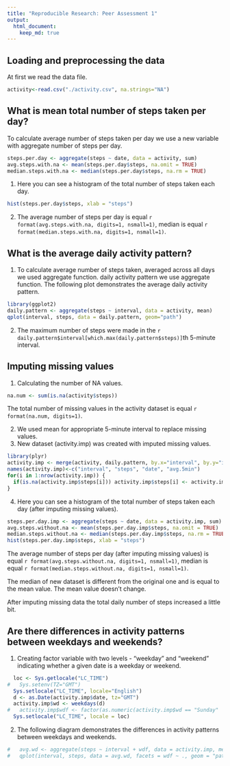 ```yaml
---
title: "Reproducible Research: Peer Assessment 1"
output: 
  html_document:
    keep_md: true
---
```



## Loading and preprocessing the data
At first we read the data file.
```r
activity<-read.csv("./activity.csv", na.strings="NA")
```


## What is mean total number of steps taken per day?
To calculate average number of steps taken per day we use a new variable with aggregate number of steps per day.
```r
steps.per.day <- aggregate(steps ~ date, data = activity, sum)
avg.steps.with.na <- mean(steps.per.day$steps, na.omit = TRUE)
median.steps.with.na <- median(steps.per.day$steps, na.rm = TRUE)
```

1. Here you can see a histogram of the total number of steps taken each day.

```r
hist(steps.per.day$steps, xlab = "steps")
```

2. The average number of steps per day is equal `r format(avg.steps.with.na, digits=1, nsmall=1)`, median is equal `r format(median.steps.with.na, digits=1, nsmall=1)`.

## What is the average daily activity pattern?
1. To calculate average number of steps taken, averaged across all days we used aggregate function. daily activity pattern we use aggregate function. The following plot demonstrates the average daily activity pattern.
```r
library(ggplot2)
daily.pattern <- aggregate(steps ~ interval, data = activity, mean)
qplot(interval, steps, data = daily.pattern, geom="path")
```

2. The maximum number of steps were made in the `r daily.pattern$interval[which.max(daily.pattern$steps)]`th 5-minute interval.

## Imputing missing values
1. Calculating the number of NA values.
```r
na.num <- sum(is.na(activity$steps))
```

The total number of missing values in the activity dataset is equal `r format(na.num, digits=1)`.

2. We used mean for appropriate 5-minute interval to replace missing values.
3. New dataset (activity.imp) was created with imputed missing values.
```r
library(plyr)
activity.imp <- merge(activity, daily.pattern, by.x="interval", by.y="interval")
names(activity.imp)<-c("interval", "steps", "date", "avg.5min")
for(i in 1:nrow(activity.imp)) {
  if(is.na(activity.imp$steps[i])) activity.imp$steps[i] <- activity.imp$avg.5min[i]
}
```
4. Here you can see a histogram of the total number of steps taken each day (after imputing missing values).

```r
steps.per.day.imp <- aggregate(steps ~ date, data = activity.imp, sum)
avg.steps.without.na <- mean(steps.per.day.imp$steps, na.omit = TRUE)
median.steps.without.na <- median(steps.per.day.imp$steps, na.rm = TRUE)
hist(steps.per.day.imp$steps, xlab = "steps")
```

The average number of steps per day (after imputing missing values) is equal `r format(avg.steps.without.na, digits=1, nsmall=1)`, median is equal `r format(median.steps.without.na, digits=1, nsmall=1)`.

The median of new dataset is different from the original one and is equal to the mean value. The mean value doesn't change.

After imputing missing data the total daily number of steps increased a little bit.

## Are there differences in activity patterns between weekdays and weekends?

1. Creating factor variable with two levels - "weekday" and "weekend" indicating whether a given date is a weekday or weekend.

```r
  loc <- Sys.getlocale("LC_TIME")
#   Sys.setenv(TZ="GMT")
  Sys.setlocale("LC_TIME", locale="English")
  d <- as.Date(activity.imp$date, tz="GMT")
  activity.imp$wd <- weekdays(d)
#   activity.imp$wdf <- factor(as.numeric(activity.imp$wd == "Sunday" | activity.imp$wd == "Saturday"), labels = c("weekend", "weekday"))
  Sys.setlocale("LC_TIME", locale = loc)
```

2. The following diagram demonstrates the differences in activity patterns between weekdays and weekends.

```r
#   avg.wd <- aggregate(steps ~ interval + wdf, data = activity.imp, mean)
#   qplot(interval, steps, data = avg.wd, facets = wdf ~ ., geom = "path")
```